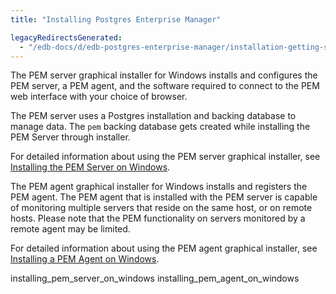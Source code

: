 ```yaml
---
title: "Installing Postgres Enterprise Manager"

legacyRedirectsGenerated:
  - "/edb-docs/d/edb-postgres-enterprise-manager/installation-getting-started/windows-installation-guide/8.0/installing_postgres_enterprise_manager.html"
---
```


<div id="installing_pem" class="registered_link"></div>

The PEM server graphical installer for Windows installs and configures the PEM server, a PEM agent, and the software required to connect to the PEM web interface with your choice of browser.

The PEM server uses a Postgres installation and backing database to manage data. The `pem` backing database gets created while installing the PEM Server through installer.

For detailed information about using the PEM server graphical installer, see [Installing the PEM Server on Windows](01_installing_pem_server_on_windows/#installing_pem_server_on_windows).

The PEM agent graphical installer for Windows installs and registers the PEM agent. The PEM agent that is installed with the PEM server is capable of monitoring multiple servers that reside on the same host, or on remote hosts. Please note that the PEM functionality on servers monitored by a remote agent may be limited.

For detailed information about using the PEM agent graphical installer, see [Installing a PEM Agent on Windows](02_installing_pem_agent_on_windows/#installing_pem_agent_on_windows).

<div class="toctree" maxdepth="5">

installing_pem_server_on_windows installing_pem_agent_on_windows

</div>
